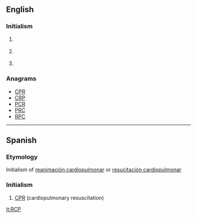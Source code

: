 ==English==
{{wikipedia}}

===Initialism===
{{rfc-header|Initialism}}
{{en-initialism}}

# {{context|mechanical engineering|lang=en}} {{initialism of|w:Reinforced Concrete Pipe|Reinforced Concrete Pipe|lang=en}}
# {{context|politics|lang=en}} {{initialism of|w:Revolutionary Communist Party|Revolutionary Communist Party|lang=en}}
# {{context|software|lang=en}} {{initialism of|w:Rich Client Platform|Rich Client Platform|lang=en}}

===Anagrams===
* [[CPR#English|CPR]] 
* [[CRP#English|CRP]]
* [[PCR#English|PCR]]
* [[PRC#English|PRC]]
* [[RPC#English|RPC]]

----
==Spanish==

===Etymology===
Initialism of [[reanimación cardiopulmonar]] or [[resucitación cardiopulmonar]]

===Initialism===
{{rfc-header|Initialism}}
{{head|es|initialism}}

# [[CPR]] (cardiopulmonary resuscitation)

[[it:RCP]]